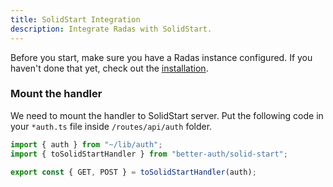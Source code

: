 ```yaml
---
title: SolidStart Integration
description: Integrate Radas with SolidStart.
---
```


Before you start, make sure you have a Radas instance configured. If you haven't done that yet, check out the [installation](/docs/installation).

### Mount the handler

We need to mount the handler to SolidStart server. Put the following code in your `*auth.ts` file inside `/routes/api/auth` folder.

```ts title="*auth.ts"
import { auth } from "~/lib/auth";
import { toSolidStartHandler } from "better-auth/solid-start";

export const { GET, POST } = toSolidStartHandler(auth);
```